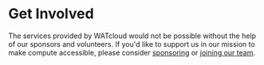 # Get Involved

The services provided by WATcloud would not be possible without the help of our sponsors and volunteers. If you'd like to support us in our mission to make compute accessible, please consider [sponsoring](./get-involved/sponsor) or [joining our team](./get-involved/join).
